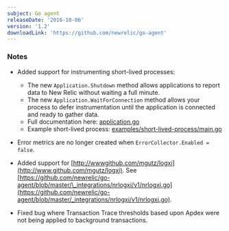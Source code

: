```yaml
---
subject: Go agent
releaseDate: '2016-10-06'
version: '1.2'
downloadLink: 'https://github.com/newrelic/go-agent'
---
```


### Notes

* Added support for instrumenting short-lived processes:

  * The new `Application.Shutdown` method allows applications to report data to New Relic without waiting a full minute.
  * The new `Application.WaitForConnection` method allows your process to defer instrumentation until the application is connected and ready to gather data.
  * Full documentation here: [application.go](https://github.com/newrelic/go-agent/blob/master/application.go)
  * Example short-lived process: [examples/short-lived-process/main.go](https://github.com/newrelic/go-agent/blob/master/examples/short-lived-process/main.go)
* Error metrics are no longer created when `ErrorCollector.Enabled = false`.
* Added support for [http://wwwgithub.com/mgutz/logxi](http://www.github.com/mgutz/logxi). See [https://github.com/newrelic/go-agent/blob/master/\_integrations/nrlogxi/v1/nrlogxi.go](https://github.com/newrelic/go-agent/blob/master/_integrations/nrlogxi/v1/nrlogxi.go).
* Fixed bug where Transaction Trace thresholds based upon Apdex were not being applied to background transactions.
